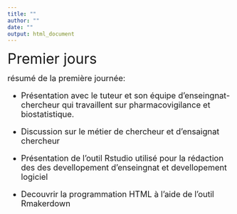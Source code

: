 ```yaml
---
title: ""
author: ""
date: ""
output: html_document
---
```

<p><font size="6">
Premier jours
</font></p>

<p><font size="4">
résumé de la première journée:

- Présentation avec le tuteur et son équipe d'enseingnat-chercheur qui travaillent sur pharmacovigilance et biostatistique.

- Discussion sur le métier de chercheur et d'ensaignat chercheur

- Présentation de l'outil Rstudio utilisé pour la rédaction des des devellopement d'enseingnat et devellopement logiciel

- Decouvrir la programmation HTML à l'aide de l'outil Rmakerdown

</font></p>